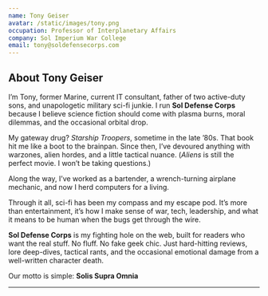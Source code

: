 ```yaml
---
name: Tony Geiser
avatar: /static/images/tony.png
occupation: Professor of Interplanetary Affairs
company: Sol Imperium War College
email: tony@soldefensecorps.com
---
```


## About Tony Geiser

I’m Tony, former Marine, current IT consultant, father of two active-duty sons, and unapologetic military sci-fi junkie. I run **Sol Defense Corps** because I believe science fiction should come with plasma burns, moral dilemmas, and the occasional orbital drop.

My gateway drug? _Starship Troopers_, sometime in the late ’80s. That book hit me like a boot to the brainpan. Since then, I’ve devoured anything with warzones, alien hordes, and a little tactical nuance. (_Aliens_ is still the perfect movie. I won’t be taking questions.)

Along the way, I’ve worked as a bartender, a wrench-turning airplane mechanic, and now I herd computers for a living.

Through it all, sci-fi has been my compass and my escape pod. It’s more than entertainment, it’s how I make sense of war, tech, leadership, and what it means to be human when the bugs get through the wire.

**Sol Defense Corps** is my fighting hole on the web, built for readers who want the real stuff. No fluff. No fake geek chic. Just hard-hitting reviews, lore deep-dives, tactical rants, and the occasional emotional damage from a well-written character death.

Our motto is simple: **Solis Supra Omnia**

---
